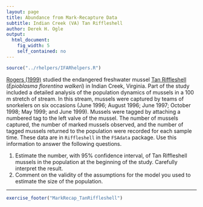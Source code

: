 ```yaml
---
layout: page
title: Abundance from Mark-Recapture Data
subtitle: Indian Creek (VA) Tan Riffleshell
author: Derek H. Ogle
output: 
  html_document: 
    fig_width: 5
    self_contained: no
---
```


```r
source("../rhelpers/IFARhelpers.R")
```

[Rogers (1999)](http://scholar.lib.vt.edu/theses/available/etd-121499-145732/unrestricted/etd.pdf) studied the endangered freshwater mussel [Tan Riffleshell](http://ecos.fws.gov/speciesProfile/profile/speciesProfile.action?spcode=F010) (*Epioblasma florentina walkeri*) in Indian Creek, Virginia.  Part of the study included a detailed analysis of the population dynamics of mussels in a 100 m stretch of stream.  In this stream, mussels were captured by teams of snorkelers on six occasions (June 1996; August 1996; June 1997; October 1998; May 1999; and June 1999).  Mussels were tagged by attaching a numbered tag to the left valve of the mussel.  The number of mussels captured, the number of marked mussels observed, and the number of tagged mussels returned to the population were recorded for each sample time.  These data are in `Riffleshell` in the `FSAdata` package.  Use this information to answer the following questions.

1. Estimate the number, with 95% confidence interval, of Tan Riffleshell mussels in the population at the beginning of the study.  Carefully interpret the result.
1. Comment on the validity of the assumptions for the model you used to estimate the size of the population.

---
```r
exercise_footer("MarkRecap_TanRiffleshell")
```
